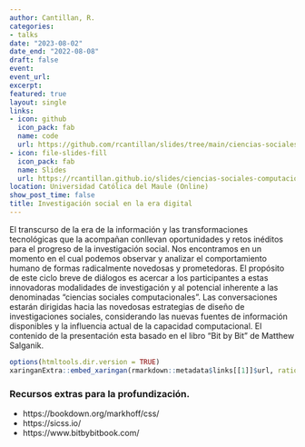 ```yaml
---
author: Cantillan, R.
categories:
- talks
date: "2023-08-02"
date_end: "2022-08-08"
draft: false
event: 
event_url: 
excerpt: 
featured: true
layout: single
links:
- icon: github
  icon_pack: fab
  name: code
  url: https://github.com/rcantillan/slides/tree/main/ciencias-sociales-computacionales
- icon: file-slides-fill
  icon_pack: fab
  name: Slides
  url: https://rcantillan.github.io/slides/ciencias-sociales-computacionales/intro/#1
location: Universidad Católica del Maule (Online)
show_post_time: false
title: Investigación social en la era digital
---
```


El transcurso de la era de la información y las transformaciones tecnológicas que la acompañan conllevan oportunidades y retos inéditos para el progreso de la investigación social. Nos encontramos en un momento en el cual podemos observar y analizar el comportamiento humano de formas radicalmente novedosas y prometedoras. El propósito de este ciclo breve de diálogos es acercar a los participantes a estas innovadoras modalidades de investigación y al potencial inherente a las denominadas "ciencias sociales computacionales". Las conversaciones estarán dirigidas hacia las novedosas estrategias de diseño de investigaciones sociales, considerando las nuevas fuentes de información disponibles y la influencia actual de la capacidad computacional. El contenido de la presentación esta basado en el libro "Bit by Bit" de Matthew Salganik.  


```r
options(htmltools.dir.version = TRUE)
xaringanExtra::embed_xaringan(rmarkdown::metadata$links[[1]]$url, ratio = "4:3")
```


### Recursos extras para la profundización. 

- https://bookdown.org/markhoff/css/
- https://sicss.io/
- https://www.bitbybitbook.com/












